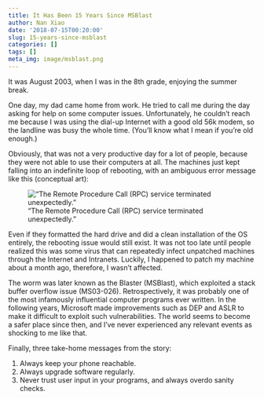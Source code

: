 ```yaml
---
title: It Has Been 15 Years Since MSBlast
author: Nan Xiao
date: '2018-07-15T00:20:00'
slug: 15-years-since-msblast
categories: []
tags: []
meta_img: image/msblast.png
---
```


It was August 2003, when I was in the 8th grade, enjoying the summer break.

One day, my dad came home from work. He tried to call me during the day asking for help on some computer issues. Unfortunately, he couldn't reach me because I was using the dial-up Internet with a good old 56k modem, so the landline was busy the whole time. (You'll know what I mean if you're old enough.)

Obviously, that was not a very productive day for a lot of people, because they were not able to use their computers at all. The machines just kept falling into an indefinite loop of rebooting, with an ambiguous error message like this (conceptual art):

!["The Remote Procedure Call (RPC) service terminated unexpectedly."](/image/msblast.png)

Even if they formatted the hard drive and did a clean installation of the OS entirely, the rebooting issue would still exist. It was not too late until people realized this was some virus that can repeatedly infect unpatched machines through the Internet and Intranets. Luckily, I happened to patch my machine about a month ago, therefore, I wasn't affected.

The worm was later known as the Blaster (MSBlast), which exploited a stack buffer overflow issue (MS03-026). Retrospectively, it was probably one of the most infamously influential computer programs ever written. In the following years, Microsoft made improvements such as DEP and ASLR to make it difficult to exploit such vulnerabilities. The world seems to become a safer place since then, and I've never experienced any relevant events as shocking to me like that.

Finally, three take-home messages from the story:

1. Always keep your phone reachable.
1. Always upgrade software regularly.
2. Never trust user input in your programs, and always overdo sanity checks.
